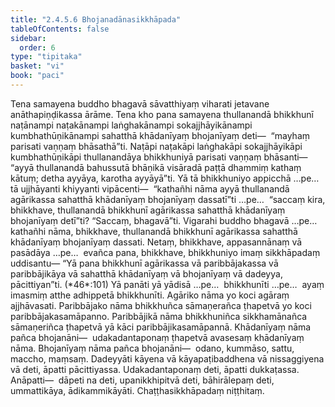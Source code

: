 ```yaml
---
title: "2.4.5.6 Bhojanadānasikkhāpada"
tableOfContents: false
sidebar:
  order: 6
type: "tipitaka"
basket: "vi"
book: "paci"
---
```



<DynamicBreadcrumb />

<Division number="999" book="paci" e="ch" v="2" p="397">

<Paragraph number="3039" book="paci">
Tena samayena buddho bhagavā sāvatthiyaṃ viharati jetavane anāthapiṇḍikassa ārāme. Tena kho pana samayena thullanandā bhikkhunī naṭānampi naṭakānampi laṅghakānampi sokajjhāyikānampi kumbhathūṇikānampi sahatthā khādanīyaṃ bhojanīyaṃ deti—  “mayhaṃ parisati vaṇṇaṃ bhāsathā”ti. Naṭāpi naṭakāpi laṅghakāpi sokajjhāyikāpi kumbhathūṇikāpi thullanandāya bhikkhuniyā parisati vaṇṇaṃ bhāsanti—  “ayyā thullanandā bahussutā bhāṇikā visāradā paṭṭā dhammiṃ kathaṃ kātuṃ; detha ayyāya, karotha ayyāyā”ti.
</Paragraph>

<Paragraph number="3040" book="paci">
Yā tā bhikkhuniyo appicchā …pe…  tā ujjhāyanti khiyyanti vipācenti—  “kathañhi nāma ayyā thullanandā agārikassa sahatthā khādanīyaṃ bhojanīyaṃ dassatī”ti …pe…  “saccaṃ kira, bhikkhave, thullanandā bhikkhunī agārikassa sahatthā khādanīyaṃ bhojanīyaṃ detī”ti? “Saccaṃ, bhagavā”ti. Vigarahi buddho bhagavā …pe…  kathañhi nāma, bhikkhave, thullanandā bhikkhunī agārikassa sahatthā khādanīyaṃ bhojanīyaṃ dassati. Netaṃ, bhikkhave, appasannānaṃ vā pasādāya …pe…  evañca pana, bhikkhave, bhikkhuniyo imaṃ sikkhāpadaṃ uddisantu—
</Paragraph>

</Division>
<Division number="1000" book="paci" e="ch" v="2" p="398">

<Paragraph number="3041" book="paci">
<Emphasis>“Yā pana bhikkhunī agārikassa vā paribbājakassa vā paribbājikāya vā sahatthā khādanīyaṃ vā bhojanīyaṃ vā dadeyya, pācittiyan”</Emphasis>ti. (*46*:<Emphasis>101</Emphasis>)
</Paragraph>

</Division>
<Division number="1001" book="paci" e="ch" v="2" p="398">

<Paragraph number="3042" book="paci">
<Emphasis>Yā panā</Emphasis>ti yā yādisā …pe…  <Emphasis>bhikkhunī</Emphasis>ti …pe…  ayaṃ imasmiṃ atthe adhippetā bhikkhunīti.
</Paragraph>

<Paragraph number="3043" book="paci">
<Emphasis>Agāriko</Emphasis> nāma yo koci agāraṃ ajjhāvasati.
</Paragraph>

<Paragraph number="3044" book="paci">
<Emphasis>Paribbājako</Emphasis> nāma bhikkhuñca sāmaṇerañca ṭhapetvā yo koci paribbājakasamāpanno.
</Paragraph>

<Paragraph number="3045" book="paci">
<Emphasis>Paribbājikā</Emphasis> nāma bhikkhuniñca sikkhamānañca sāmaṇeriñca ṭhapetvā yā kāci paribbājikasamāpannā.
</Paragraph>

<Paragraph number="3046" book="paci">
<Emphasis>Khādanīyaṃ</Emphasis> nāma pañca bhojanāni—  udakadantaponaṃ ṭhapetvā avasesaṃ khādanīyaṃ nāma.
</Paragraph>

<Paragraph number="3047" book="paci">
<Emphasis>Bhojanīyaṃ</Emphasis> nāma pañca bhojanāni—  odano, kummāso, sattu, maccho, maṃsaṃ.
</Paragraph>

<Paragraph number="3048" book="paci">
<Emphasis>Dadeyyā</Emphasis>ti kāyena vā kāyapaṭibaddhena vā nissaggiyena vā deti, āpatti pācittiyassa. Udakadantaponaṃ deti, āpatti dukkaṭassa.
</Paragraph>

</Division>
<Division number="1002" book="paci" e="ch" v="2" p="398">

<Paragraph number="3049" book="paci">
Anāpatti—  dāpeti na deti, upanikkhipitvā deti, bāhirālepaṃ deti, ummattikāya, ādikammikāyāti.

</Paragraph>
</Division>

<Paragraph number="3050" type="center" book="paci">
Chaṭṭhasikkhāpadaṃ niṭṭhitaṃ.
</Paragraph>